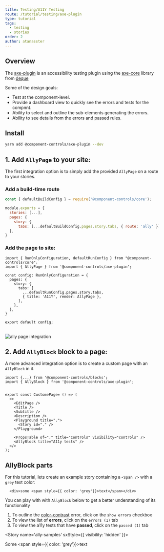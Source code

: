 ```yaml
---
title: Testing/A11Y Testing
route: /tutorial/testing/axe-plugin
type: tutorial
tags:
  - testing
  - stories
order: 2
author: atanasster
---
```


## Overview

The [axe-plugin](https://github.com/ccontrols/component-controls/tree/master/plugins/axe-plugin) is an accessibility testing plugin using the [axe-core](https://github.com/dequelabs/axe-core) library from [deque](https://www.deque.com/axe/)

Some of the design goals:

-   Test at the component-level.
-   Provide a dashboard view to quickly see the errors and tests for the compnnt.
-   Ability to select and outline the sub-elements generating the errors.
-   Ability to see details from the errors and passed rules.

## Install

```sh
yarn add @component-controls/axe-plugin --dev
```

## 1. Add `AllyPage` to your site:

The first integration option is to simply add the provided `AllyPage` on a route to your stories.

### Add a build-time route

```js:title=.config/buildtime.js
const { defaultBuildConfig } = require('@component-controls/core');

module.exports = {
  stories: [...],
  pages: {
    story: {
      tabs: [...defaultBuildConfig.pages.story.tabs, { route: 'ally' }],
  },
}  
```

### Add the page to site:

```js:title=.config/runtime.tsx
import { RunOnlyConfiguration, defaultRunConfig } from "@component-controls/core";
import { AllyPage } from '@component-controls/axe-plugin';

const config: RunOnlyConfiguration = {
  pages: {
    story: {
      tabs: [
        ...defaultRunConfig.pages.story.tabs,
        { title: 'A11Y', render: AllyPage },
      ],
    },
  },  
}

export default config;
```
<br />

<img alt="ally page integration" title="ally page" src={allyPageImg} />

<br />

## 2. Add `AllyBlock` block to a page:

A more advanced integration option is to create a custom page with an `AllyBlock` in it.

```
import {...} from '@component-controls/blocks';
import { AllyBlock } from '@component-controls/axe-plugin';


export const CustomePage= () => (
  <>
    <EditPage />
    <Title />
    <Subtitle />
    <Description />
    <Playground title=".">
      <Story id="." />
    </Playground>

    <PropsTable of="." title="Controls" visibility="controls" />
    <AllyBlock title="A11y tests" />
  </>
);
```

## AllyBlock parts

For this tutorial, lets create an example story containing a `<span />` with a `grey` text color:

```
  <div>some <span style={{ color: 'grey'}}>text</span></div>
```

You can play with with `AllyBlock` below to get a better understanding of its functionality

1. To outline the [color-contrast](https://dequeuniversity.com/rules/axe/3.5/color-contrast?application=axeAPI) error, click on the `show errors` checkbox
2. To view the list of **errors**, click on the `errors (1)` tab
3. To view the a11y tests that have **passed**, click on the `passed (1)` tab

<AllyBlock name="ally-samples" />

  <Story name='ally-samples' sxStyle={{ visibility: 'hidden' }}>
    <div>
      Some <span style={{ color: 'grey'}}>text</span>
    </div>
  </Story>
